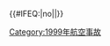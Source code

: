 {{航空事故
| year = 1999
| col1 = 
* 2月24日：'''[[中國西南航空4509號班機空難|中國西南航空4509號班機]]'''
* 3月27日：[[1999年南斯拉夫击落F-117A事件|美军F-117A遭擊落]]
* 4月1日：[[1999年芝加哥奧黑爾機場跑道入侵事故|芝加哥奧黑爾機場跑道入侵]]
* 4月7日：[[土耳其航空5904號班機空難|土耳其航空5904號班機]]
* 4月15日：[[大韓航空6316號班機空難|大韓航空貨運6316號班機]]
* 6月1日：[[美國航空1420號班機空難|美國航空1420號班機]]
* 7月16日：[[小約翰·肯尼迪墜機事件]]
* 7月23日：[[全日空61號班機劫機事件|全日空61號班機]]
* 8月7日：[[佛得角航空5002號班機空難|佛得角航空5002號班機]]
| col2 = 
* 8月10日：[[巴基斯坦海軍巡邏機遭擊落事件]]
* 8月22日：[[中華航空642號班機空難|中華航空642號班機]]
* 8月24日：[[立榮航空873號班機爆炸事件|立榮航空873號班機]]
* 8月31日：'''[[阿根廷私人航空3142号班机空难|阿根廷私人航空3142號班機]]'''
* 9月14日：[[大不列顛航空226A號班機空難|大不列顛航空226A號班機]]
* 9月23日：[[澳洲航空1號班機事故|澳洲航空1號班機]]
* 10月11日：[[1999年博茨瓦納航空墜機事件|博茨瓦納航空墜機事件]]
* 10月25日：[[1999年南達科他州里爾35墜毀事件|南達科他州里爾35墜毀事件]]
* 10月31日：'''[[埃及航空990號班機空難|埃及航空990號班機]]†'''
| col3 = 
* 11月9日：[[墨西哥行政航空725號班機空難|墨西哥行政航空725號班機]]
* 11月12日：[[錫飛航空3275號班機空難|錫飛航空3275號班機]]
* 12月7日：[[亞洲精神航空100號班機空難|亞洲精神航空100號班機]]
* 12月11日：[[亞速爾航空530M號班機空難|亞速爾航空530M號班機]]
* 12月21日：[[古巴航空1216號班機空難|古巴航空1216號班機]]
* 12月22日：[[大韓航空貨運8509號班機空難|大韓航空貨運8509號班機]]
* 12月24日：[[印度人航空814號班機劫機事件|印度人航空814號班機]]
* 12月25日：[[古巴航空310號班機空難|古巴航空310號班機]]
}}<includeonly>{{#IFEQ:{{{cat}}}|no||[[Category:1999年航空事故]]}}</includeonly><noinclude>{{Documentation}}</noinclude>